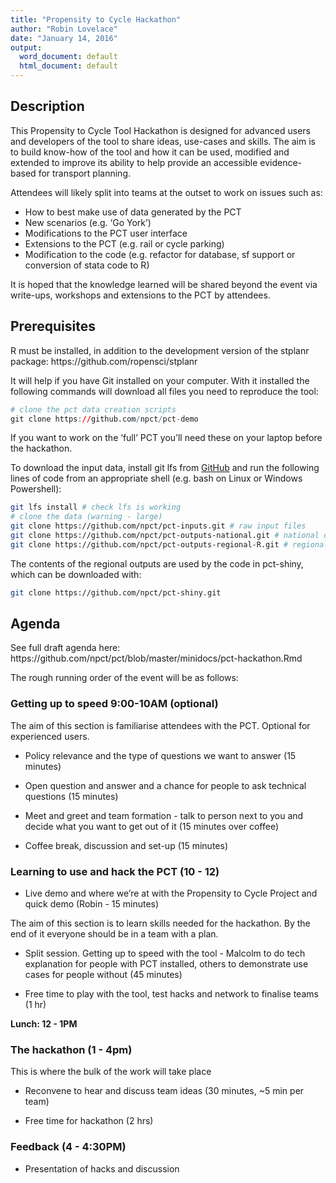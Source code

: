 ```yaml
---
title: "Propensity to Cycle Hackathon"
author: "Robin Lovelace"
date: "January 14, 2016"
output:
  word_document: default
  html_document: default
---
```


## Description

This Propensity to Cycle Tool Hackathon is designed for advanced users and developers of the tool to share ideas, use-cases and skills. The aim is to build know-how of the tool and how it can be used, modified and extended to improve its ability to help provide an accessible evidence-based for transport planning.

Attendees will likely split into teams at the outset to work on issues such as:

- How to best make use of data generated by the PCT
- New scenarios (e.g. 'Go York')
- Modifications to the PCT user interface
- Extensions to the PCT (e.g. rail or cycle parking)
- Modification to the code (e.g. refactor for database, sf support or conversion of stata code to R)

It is hoped that the knowledge learned will be shared beyond the event via write-ups, workshops and extensions to the PCT by attendees.

## Prerequisites

R must be installed, in addition to the development version of the stplanr package: https://github.com/ropensci/stplanr

It will help if you have Git installed on your computer.
With it installed the following commands will download all files you need to reproduce the tool:

```r
# clone the pct data creation scripts
git clone https://github.com/npct/pct-demo
```

If you want to work on the 'full' PCT you'll need these on your laptop before the hackathon.

To download the input data, install git lfs from [GitHub](https://git-lfs.github.com/) and run the following lines of code from an appropriate shell (e.g. bash on Linux or Windows Powershell):

```bash
git lfs install # check lfs is working
# clone the data (warning - large)
git clone https://github.com/npct/pct-inputs.git # raw input files
git clone https://github.com/npct/pct-outputs-national.git # national outputs
git clone https://github.com/npct/pct-outputs-regional-R.git # regional outputs used by pct-shiny
```

The contents of the regional outputs are used by the code in pct-shiny, which can be downloaded with:

```bash
git clone https://github.com/npct/pct-shiny.git 
```

## Agenda

See full draft agenda here: https://github.com/npct/pct/blob/master/minidocs/pct-hackathon.Rmd

The rough running order of the event will be as follows:

### Getting up to speed 9:00-10AM (optional)

The aim of this section is familiarise attendees with the PCT. Optional for experienced users.

- Policy relevance and the type of questions we want to answer (15 minutes)

- Open question and answer and a chance for people to ask technical questions (15 minutes)

- Meet and greet and team formation - talk to person next to you and decide what you want to get out of it (15 minutes over coffee) 

- Coffee break, discussion and set-up (15 minutes)

### Learning to use and hack the PCT (10 - 12)

- Live demo and where we're at with the Propensity to Cycle Project and quick demo (Robin - 15 minutes)

The aim of this section is to learn skills needed for the hackathon. By the end of it everyone should be in a team with a plan.

- Split session. Getting up to speed with the tool - Malcolm to do tech explanation for people with PCT installed, others to demonstrate use cases for people without (45 minutes)

- Free time to play with the tool, test hacks and network to finalise teams (1 hr)

**Lunch: 12 - 1PM**

### The hackathon (1 - 4pm)

This is where the bulk of the work will take place

- Reconvene to hear and discuss team ideas (30 minutes, ~5 min per team)

- Free time for hackathon (2 hrs)

### Feedback (4 - 4:30PM)

- Presentation of hacks and discussion


